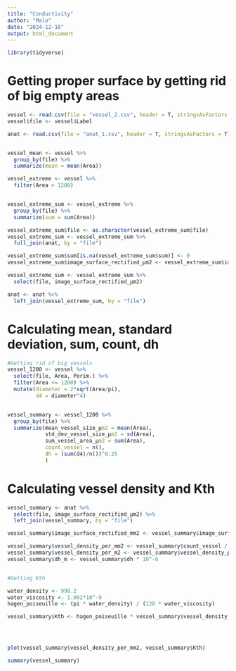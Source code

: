 ```yaml
---
title: "Conductivity"
author: "Malo"
date: "2024-12-16"
output: html_document
---
```


```r
library(tidyverse)
```



# Getting proper surface by getting rid of big empty areas


```r
vessel <- read.csv(file = "vessel_2.csv", header = T, stringsAsFactors = T)
vessel$file <- vessel$Label

anat <- read.csv(file = "anat_1.csv", header = T, stringsAsFactors = T)


vessel_mean <- vessel %>%
  group_by(file) %>%
  summarize(mean = mean(Area))

vessel_extreme <- vessel %>%
  filter(Area > 1200)


vessel_extreme_sum <- vessel_extreme %>%
  group_by(file) %>%
  summarize(sum = sum(Area))

vessel_extreme_sum$file <- as.character(vessel_extreme_sum$file)
vessel_extreme_sum <- vessel_extreme_sum %>%
  full_join(anat, by = "file")

vessel_extreme_sum$sum[is.na(vessel_extreme_sum$sum)] <- 0
vessel_extreme_sum$image_surface_rectified_µm2 <- vessel_extreme_sum$image_surface_µm2 - vessel_extreme_sum$sum

vessel_extreme_sum <- vessel_extreme_sum %>%
  select(file, image_surface_rectified_µm2)

anat <- anat %>%
  left_join(vessel_extreme_sum, by = "file")
```

# Calculating mean, standard deviation, sum, count, dh

```r
#Getting rid of big vessels
vessel_1200 <- vessel %>%
  select(file, Area, Perim.) %>%
  filter(Area <= 1200) %>%
  mutate(diameter = 2*sqrt(Area/pi),
         d4 = diameter^4)


vessel_summary <- vessel_1200 %>%
  group_by(file) %>%
  summarize(mean_vessel_size_µm2 = mean(Area),
            std_dev_vessel_size_µm2 = sd(Area),
            sum_vessel_area_µm2 = sum(Area),
            count_vessel = n(),
            dh = (sum(d4)/n())^0.25
            )
```

# Calculating vessel density and Kth

```r
vessel_summary <- anat %>%
  select(file, image_surface_rectified_µm2) %>%
  left_join(vessel_summary, by = "file")

vessel_summary$image_surface_rectified_mm2 <- vessel_summary$image_surface_rectified_µm2 / 1000000

vessel_summary$vessel_density_per_mm2 <- vessel_summary$count_vessel / vessel_summary$image_surface_rectified_mm2
vessel_summary$vessel_density_per_m2 <- vessel_summary$vessel_density_per_mm2 * 10^6
vessel_summary$dh_m <- vessel_summary$dh * 10^-6


#Getting Kth

water_density <- 998.2
water_viscosity <- 1.002*10^-9
hagen_poiseuille <- (pi * water_density) / (128 * water_viscosity)

vessel_summary$Kth <- hagen_poiseuille * vessel_summary$vessel_density_per_m2 * vessel_summary$dh_m^4




plot(vessel_summary$vessel_density_per_mm2, vessel_summary$Kth)

summary(vessel_summary)
```